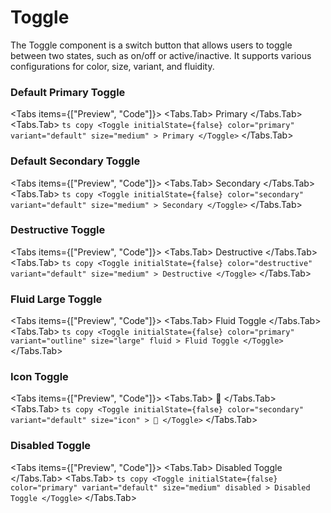 # Toggle

The Toggle component is a switch button that allows users to toggle between two states, such as on/off or active/inactive. It supports various configurations for color, size, variant, and fluidity.


### Default Primary Toggle

<Tabs items={["Preview", "Code"]}>
  <Tabs.Tab>
    <Preview>
      <Toggle
        initialState={false}
        color="primary"
        variant="default"
        size="medium"
      >
        Primary
      </Toggle>
    </Preview>
  </Tabs.Tab>
  <Tabs.Tab>
    ``` ts copy
    <Toggle
      initialState={false}
      color="primary"
      variant="default"
      size="medium"
    >
      Primary
    </Toggle>
    ```
  </Tabs.Tab>
</Tabs>

### Default Secondary Toggle

<Tabs items={["Preview", "Code"]}>
  <Tabs.Tab>
    <Preview>
      <Toggle
        initialState={false}
        color="secondary"
        variant="default"
        size="medium"
      >
        Secondary
      </Toggle>
    </Preview>
  </Tabs.Tab>
  <Tabs.Tab>
    ``` ts copy
    <Toggle
      initialState={false}
      color="secondary"
      variant="default"
      size="medium"
    >
      Secondary
    </Toggle>
    ```
  </Tabs.Tab>
</Tabs>

### Destructive Toggle

<Tabs items={["Preview", "Code"]}>
  <Tabs.Tab>
    <Preview>
      <Toggle
        initialState={false}
        color="destructive"
        variant="default"
        size="medium"
      >
        Destructive
      </Toggle>
    </Preview>
  </Tabs.Tab>
  <Tabs.Tab>
    ``` ts copy
    <Toggle
      initialState={false}
      color="destructive"
      variant="default"
      size="medium"
    >
      Destructive
    </Toggle>
    ```
  </Tabs.Tab>
</Tabs>

### Fluid Large Toggle

<Tabs items={["Preview", "Code"]}>
  <Tabs.Tab>
    <Preview>
      <Toggle
        initialState={false}
        color="primary"
        variant="outline"
        size="large"
        fluid
      >
        Fluid Toggle
      </Toggle>
    </Preview>
  </Tabs.Tab>
  <Tabs.Tab>
    ``` ts copy
    <Toggle
      initialState={false}
      color="primary"
      variant="outline"
      size="large"
      fluid
    >
      Fluid Toggle
    </Toggle>
    ```
  </Tabs.Tab>
</Tabs>

### Icon Toggle

<Tabs items={["Preview", "Code"]}>
  <Tabs.Tab>
    <Preview>
      <Toggle
        initialState={false}
        color="secondary"
        variant="default"
        size="icon"
      >
        🔔
      </Toggle>
    </Preview>
  </Tabs.Tab>
  <Tabs.Tab>
    ``` ts copy
    <Toggle
      initialState={false}
      color="secondary"
      variant="default"
      size="icon"
    >
      🔔
    </Toggle>
    ```
  </Tabs.Tab>
</Tabs>

### Disabled Toggle

<Tabs items={["Preview", "Code"]}>
  <Tabs.Tab>
    <Preview>
      <Toggle
        initialState={false}
        color="primary"
        variant="default"
        size="medium"
        disabled
      >
        Disabled Toggle
      </Toggle>
    </Preview>
  </Tabs.Tab>
  <Tabs.Tab>
    ``` ts copy
    <Toggle
      initialState={false}
      color="primary"
      variant="default"
      size="medium"
      disabled
    >
      Disabled Toggle
    </Toggle>
    ```
  </Tabs.Tab>
</Tabs>
